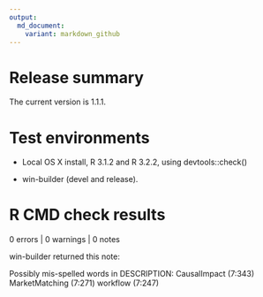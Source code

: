 ```yaml
---
output:
  md_document:
    variant: markdown_github
---
```


# Release summary

The current version is 1.1.1. 

# Test environments

* Local OS X install, R 3.1.2 and R 3.2.2, using devtools::check()

* win-builder (devel and release).

# R CMD check results

0 errors | 0 warnings | 0 notes

win-builder returned this note:

Possibly mis-spelled words in DESCRIPTION:
  CausalImpact (7:343)
  MarketMatching (7:271)
  workflow (7:247)